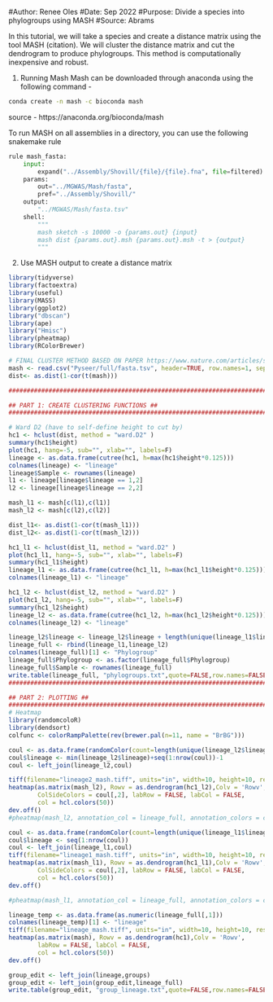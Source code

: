 #Author: Renee Oles
#Date: Sep 2022
#Purpose: Divide a species into phylogroups using MASH
#Source: Abrams 

In this tutorial, we will take a species and create a distance matrix using the tool MASH (citation). We will cluster the distance matrix and cut the dendrogram to produce phylogroups. This method is computationally inexpensive and robust. 

1. Running Mash
Mash can be downloaded through anaconda using the following command - 
```bash
conda create -n mash -c bioconda mash
```
source - https://anaconda.org/bioconda/mash 

To run MASH on all assemblies in a directory, you can use the following snakemake rule 
```python
rule mash_fasta:
    input:
        expand("../Assembly/Shovill/{file}/{file}.fna", file=filtered)
    params:
        out="../MGWAS/Mash/fasta",
        pref="../Assembly/Shovill/"
    output:
        "../MGWAS/Mash/fasta.tsv"
    shell:
        """
        mash sketch -s 10000 -o {params.out} {input}
        mash dist {params.out}.msh {params.out}.msh -t > {output}
        """
```


2. Use MASH output to create a distance matrix
```r
library(tidyverse)
library(factoextra)
library(useful)
library(MASS)
library(ggplot2)
library("dbscan")
library(ape)
library("Hmisc")
library(pheatmap)
library(RColorBrewer)

# FINAL CLUSTER METHOD BASED ON PAPER https://www.nature.com/articles/s42003-020-01626-5#MOESM3
mash <- read.csv("Pyseer/full/fasta.tsv", header=TRUE, row.names=1, sep="\t", check.names = FALSE)
dist<- as.dist(1-cor(t(mash)))

################################################################################

## PART 1: CREATE CLUSTERING FUNCTIONS ##
################################################################################

# Ward D2 (have to self-define height to cut by)
hc1 <- hclust(dist, method = "ward.D2" )
summary(hc1$height)
plot(hc1, hang=-5, sub="", xlab="", labels=F)
lineage <- as.data.frame(cutree(hc1, h=max(hc1$height*0.125)))
colnames(lineage) <- "lineage"
lineage$Sample <- rownames(lineage)
l1 <- lineage[lineage$lineage == 1,2]
l2 <- lineage[lineage$lineage == 2,2]

mash_l1 <- mash[c(l1),c(l1)]
mash_l2 <- mash[c(l2),c(l2)]

dist_l1<- as.dist(1-cor(t(mash_l1)))
dist_l2<- as.dist(1-cor(t(mash_l2)))

hc1_l1 <- hclust(dist_l1, method = "ward.D2" )
plot(hc1_l1, hang=-5, sub="", xlab="", labels=F)
summary(hc1_l1$height)
lineage_l1 <- as.data.frame(cutree(hc1_l1, h=max(hc1_l1$height*0.125)))
colnames(lineage_l1) <- "lineage"

hc1_l2 <- hclust(dist_l2, method = "ward.D2" )
plot(hc1_l2, hang=-5, sub="", xlab="", labels=F)
summary(hc1_l2$height)
lineage_l2 <- as.data.frame(cutree(hc1_l2, h=max(hc1_l2$height*0.125)))
colnames(lineage_l2) <- "lineage"

lineage_l2$lineage <- lineage_l2$lineage + length(unique(lineage_l1$lineage))
lineage_full <- rbind(lineage_l1,lineage_l2)
colnames(lineage_full)[1] <- "Phylogroup"
lineage_full$Phylogroup <- as.factor(lineage_full$Phylogroup)
lineage_full$Sample <- rownames(lineage_full)
write.table(lineage_full, "phylogroups.txt",quote=FALSE,row.names=FALSE,sep="\t")
################################################################################

## PART 2: PLOTTING ##
################################################################################
# Heatmap
library(randomcoloR)
library(dendsort)
colfunc <- colorRampPalette(rev(brewer.pal(n=11, name = "BrBG")))

coul <- as.data.frame(randomColor(count=length(unique(lineage_l2$lineage))))
coul$lineage <- min(lineage_l2$lineage)+seq(1:nrow(coul))-1
coul <- left_join(lineage_l2,coul)

tiff(filename="lineage2_mash.tiff", units="in", width=10, height=10, res=300)
heatmap(as.matrix(mash_l2), Rowv = as.dendrogram(hc1_l2),Colv = 'Rowv', 
        ColSideColors = coul[,2], labRow = FALSE, labCol = FALSE, 
        col = hcl.colors(50))
dev.off()
#pheatmap(mash_l2, annotation_col = lineage_full, annotation_colors = coul)

coul <- as.data.frame(randomColor(count=length(unique(lineage_l1$lineage))))
coul$lineage <- seq(1:nrow(coul))
coul <- left_join(lineage_l1,coul)
tiff(filename="lineage1_mash.tiff", units="in", width=10, height=10, res=300)
heatmap(as.matrix(mash_l1), Rowv = as.dendrogram(hc1_l1),Colv = 'Rowv', 
        ColSideColors = coul[,2], labRow = FALSE, labCol = FALSE, 
        col = hcl.colors(50))
dev.off()

#pheatmap(mash_l1, annotation_col = lineage_full, annotation_colors = coul)

lineage_temp <- as.data.frame(as.numeric(lineage_full[,1]))
colnames(lineage_temp)[1] <- "lineage"
tiff(filename="lineage_mash.tiff", units="in", width=10, height=10, res=300)
heatmap(as.matrix(mash), Rowv = as.dendrogram(hc1),Colv = 'Rowv', 
        labRow = FALSE, labCol = FALSE, 
        col = hcl.colors(50))
dev.off()

group_edit <- left_join(lineage,groups)
group_edit <- left_join(group_edit,lineage_full)
write.table(group_edit, "group_lineage.txt",quote=FALSE,row.names=FALSE,sep="\t")


```

